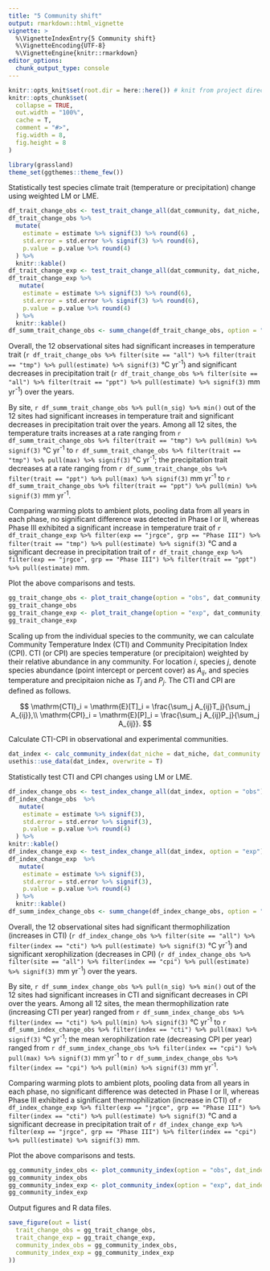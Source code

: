 ```yaml
---
title: "5 Community shift"
output: rmarkdown::html_vignette
vignette: >
  %\VignetteIndexEntry{5 Community shift}
  %\VignetteEncoding{UTF-8}
  %\VignetteEngine{knitr::rmarkdown}
editor_options: 
  chunk_output_type: console
---
```


```r
knitr::opts_knit$set(root.dir = here::here()) # knit from project directory
knitr::opts_chunk$set(
  collapse = TRUE,
  out.width = "100%",
  cache = T,
  comment = "#>",
  fig.width = 8,
  fig.height = 8
)
```

```r
library(grassland)
theme_set(ggthemes::theme_few())
```

Statistically test species climate trait (temperature or precipitation) change using weighted LM or LME.

```r
df_trait_change_obs <- test_trait_change_all(dat_community, dat_niche, option = "obs")
df_trait_change_obs %>% 
  mutate(
    estimate = estimate %>% signif(3) %>% round(6) ,
    std.error = std.error %>% signif(3) %>% round(6),
    p.value = p.value %>% round(4)
  ) %>% 
  knitr::kable()
df_trait_change_exp <- test_trait_change_all(dat_community, dat_niche, option = "exp")
df_trait_change_exp %>% 
   mutate(
    estimate = estimate %>% signif(3) %>% round(6),
    std.error = std.error %>% signif(3) %>% round(6),
    p.value = p.value %>% round(4)
  ) %>% 
  knitr::kable()
df_summ_trait_change_obs <- summ_change(df_trait_change_obs, option = "obs")
```

Overall, the 12 observational sites had significant increases in temperature trait (`r df_trait_change_obs %>% filter(site == "all") %>% filter(trait == "tmp") %>% pull(estimate) %>% signif(3)` °C yr^-1^) and significant decreases in precipitation trait (`r df_trait_change_obs %>% filter(site == "all") %>% filter(trait == "ppt") %>% pull(estimate) %>% signif(3)` mm yr^-1^) over the years. 

By site, `r df_summ_trait_change_obs %>% pull(n_sig) %>% min()` out of the 12 sites had significant increases in temperature trait and significant decreases in precipitation trait over the years. Among all 12 sites, the temperature traits increases at a rate ranging from `r df_summ_trait_change_obs %>% filter(trait == "tmp") %>% pull(min) %>% signif(3)` °C yr^-1^ to `r df_summ_trait_change_obs %>% filter(trait == "tmp") %>% pull(max) %>% signif(3)` °C yr^-1^; the precipitation trait decreases at a rate ranging from `r df_summ_trait_change_obs %>% filter(trait == "ppt") %>% pull(max) %>% signif(3)` mm yr^-1^ to `r df_summ_trait_change_obs %>% filter(trait == "ppt") %>% pull(min) %>% signif(3)` mm yr^-1^.

Comparing warming plots to ambient plots, pooling data from all years in each phase, no significant difference was detected in Phase I or II, whereas Phase III exhibited a significant increase in temperature trait of `r df_trait_change_exp %>% filter(exp == "jrgce", grp == "Phase III") %>% filter(trait == "tmp") %>% pull(estimate) %>% signif(3)` °C and a significant decrease in precipitation trait of `r df_trait_change_exp %>% filter(exp == "jrgce", grp == "Phase III") %>% filter(trait == "ppt") %>% pull(estimate)` mm.

Plot the above comparisons and tests.

```r
gg_trait_change_obs <- plot_trait_change(option = "obs", dat_community, dat_niche)
gg_trait_change_obs
gg_trait_change_exp <- plot_trait_change(option = "exp", dat_community, dat_niche)
gg_trait_change_exp
```

Scaling up from the individual species to the community, we can calculate Community Temperature Index (CTI) and Community Precipitation Index (CPI). CTI (or CPI) are species temperature (or precipitaion) weighted by their relative abundance in any community. For location $i$, species $j$, denote species abundance (point intercept or percent cover) as $A_{ij}$, and species temperature and precipitaion niche as $T_j$ and $P_j$. The CTI and CPI are defined as follows.

$$
\mathrm{CTI}_i = \mathrm{E}[T]_i = \frac{\sum_j A_{ij}T_j}{\sum_j A_{ij}},\\
\mathrm{CPI}_i = \mathrm{E}[P]_i = \frac{\sum_j A_{ij}P_j}{\sum_j A_{ij}}.
$$

Calculate CTI-CPI in observational and experimental communities.

```r
dat_index <- calc_community_index(dat_niche = dat_niche, dat_community = dat_community)
usethis::use_data(dat_index, overwrite = T)
```

Statistically test CTI and CPI changes using LM or LME.

```r
df_index_change_obs <- test_index_change_all(dat_index, option = "obs")
df_index_change_obs  %>% 
   mutate(
    estimate = estimate %>% signif(3),
    std.error = std.error %>% signif(3),
    p.value = p.value %>% round(4)
  ) %>% 
knitr::kable()
df_index_change_exp <- test_index_change_all(dat_index, option = "exp")
df_index_change_exp  %>% 
   mutate(
    estimate = estimate %>% signif(3),
    std.error = std.error %>% signif(3),
    p.value = p.value %>% round(4)
  ) %>%
  knitr::kable()
df_summ_index_change_obs <- summ_change(df_index_change_obs, option = "obs")
```

Overall, the 12 observational sites had significant thermophilization (increases in CTI) (`r df_index_change_obs %>% filter(site == "all") %>% filter(index == "cti") %>% pull(estimate) %>% signif(3)` °C yr^-1^) and significant xerophilization (decreases in CPI) (`r df_index_change_obs %>% filter(site == "all") %>% filter(index == "cpi") %>% pull(estimate) %>% signif(3)` mm yr^-1^) over the years. 

By site, `r df_summ_index_change_obs %>% pull(n_sig) %>% min()` out of the 12 sites had significant increases in CTI and significant decreases in CPI over the years. Among all 12 sites, the mean thermophilization rate (increasing CTI per year) ranged from `r df_summ_index_change_obs %>% filter(index == "cti") %>% pull(min) %>% signif(3)` °C yr^-1^ to `r df_summ_index_change_obs %>% filter(index == "cti") %>% pull(max) %>% signif(3)` °C yr^-1^; the mean xerophilization rate (decreasing CPI per year) ranged from `r df_summ_index_change_obs %>% filter(index == "cpi") %>% pull(max) %>% signif(3)` mm yr^-1^ to `r df_summ_index_change_obs %>% filter(index == "cpi") %>% pull(min) %>% signif(3)` mm yr^-1^.

Comparing warming plots to ambient plots, pooling data from all years in each phase, no significant difference was detected in Phase I or II, whereas Phase III exhibited a significant thermophilization (increase in CTI) of `r df_index_change_exp %>% filter(exp == "jrgce", grp == "Phase III") %>% filter(index == "cti") %>% pull(estimate) %>% signif(3)` °C and a significant decrease in precipitation trait of `r df_index_change_exp %>% filter(exp == "jrgce", grp == "Phase III") %>% filter(index == "cpi") %>% pull(estimate) %>% signif(3)` mm.

Plot the above comparisons and tests.

```r
gg_community_index_obs <- plot_community_index(option = "obs", dat_index = dat_index)
gg_community_index_obs
gg_community_index_exp <- plot_community_index(option = "exp", dat_index = dat_index, experiment = "jrgce", treatment = "warming")
gg_community_index_exp
```

Output figures and R data files.

```r
save_figure(out = list(
  trait_change_obs = gg_trait_change_obs,
  trait_change_exp = gg_trait_change_exp,
  community_index_obs = gg_community_index_obs,
  community_index_exp = gg_community_index_exp
))
```
